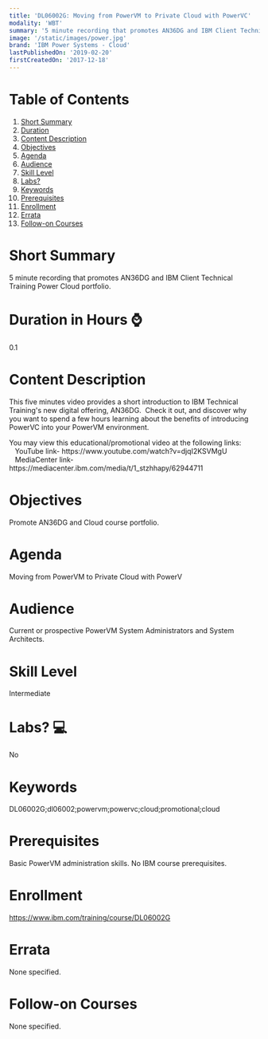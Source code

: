 ```yaml
---
title: 'DL06002G: Moving from PowerVM to Private Cloud with PowerVC'
modality: 'WBT'
summary: '5 minute recording that promotes AN36DG and IBM Client Technical Training Power Cloud portfolio.'
image: '/static/images/power.jpg'
brand: 'IBM Power Systems - Cloud'
lastPublishedOn: '2019-02-20'
firstCreatedOn: '2017-12-18'
---
```

# Table of Contents
1.  [Short Summary](#short-summary)
2.  [Duration](#duration-in-hours-)
3.  [Content Description](#content-description)
4.  [Objectives](#objectives)
5.  [Agenda](#agenda)
6.  [Audience](#audience)
7.  [Skill Level](#skill-level)
8.  [Labs?](#labs-)
9.  [Keywords](#keywords)
10. [Prerequisites](#prerequisites)
11. [Enrollment](#enrollment)
12. [Errata](#errata)
13. [Follow-on Courses](#follow-on-courses)

# Short Summary
5 minute recording that promotes AN36DG and IBM Client Technical Training Power Cloud portfolio.

# Duration in Hours ⌚
0.1

# Content Description
<p>This five minutes video provides a short introduction to IBM Technical Training&#39;s new digital offering, AN36DG.&nbsp; Check it out, and discover why you want to spend a few hours learning about the benefits of introducing PowerVC into your PowerVM environment.&nbsp;</p>

<p>You may view this educational/promotional video at the following links:<br />
&nbsp;&nbsp; YouTube link- https://www.youtube.com/watch?v=djqI2KSVMgU<br />
&nbsp;&nbsp; MediaCenter link- https://mediacenter.ibm.com/media/t/1_stzhhapy/62944711</p>

# Objectives
<p>Promote AN36DG and Cloud course portfolio.</p>

# Agenda
<p>Moving from PowerVM to Private Cloud with PowerV</p>

# Audience
<p>Current or prospective PowerVM System Administrators and System Architects.</p>

# Skill Level
Intermediate

# Labs? 💻
No

# Keywords
DL06002G;dl06002;powervm;powervc;cloud;promotional;cloud

# Prerequisites
<p>Basic PowerVM administration skills. No IBM course prerequisites.</p>

# Enrollment
https://www.ibm.com/training/course/DL06002G

# Errata
None specified.

# Follow-on Courses
None specified.

